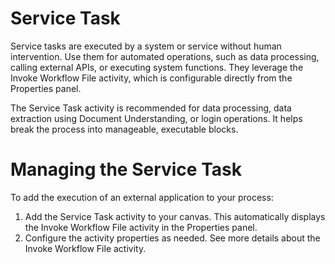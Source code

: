 ﻿# Service Task

Service tasks are executed by a system or service without human intervention. Use them for automated operations, such as data processing, calling external APIs, or executing system functions. They leverage the Invoke Workflow File activity, which is configurable directly from the Properties panel.

The Service Task activity is recommended for data processing, data extraction using Document Understanding, or login operations. It helps break the process into manageable, executable blocks.



# Managing the Service Task

To add the execution of an external application to your process:

1. Add the Service Task activity to your canvas. This automatically displays the Invoke Workflow File activity in the Properties panel.
2. Configure the activity properties as needed. See more details about the Invoke Workflow File activity.
